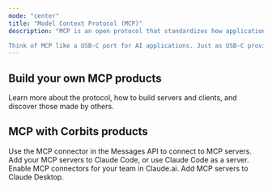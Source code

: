 ```yaml
---
mode: "center"
title: "Model Context Protocol (MCP)"
description: "MCP is an open protocol that standardizes how applications provide context to LLMs.

Think of MCP like a USB-C port for AI applications. Just as USB-C provides a standardized way to connect your devices to various peripherals and accessories, MCP provides a standardized way to connect AI models to different data sources and tools."
---
```


## Build your own MCP products

<Card title="MCP Documentation" icon="book" href="https://modelcontextprotocol.io">
  Learn more about the protocol, how to build servers and clients, and discover those made by others.
</Card>

## MCP with Corbits products

<CardGroup cols={2}>
  <Card title="MCP in the Messages API" icon="cloud" href="/en/docs/agents-and-tools/mcp-connector">
    Use the MCP connector in the Messages API to connect to MCP servers.
  </Card>
  <Card title="MCP in Claude Code" icon="head-side-gear" href="/en/docs/claude-code/mcp">
    Add your MCP servers to Claude Code, or use Claude Code as a server.
  </Card>
  <Card title="MCP in Claude.ai" icon="comments" href="https://support.claude.com/en/articles/11175166-getting-started-with-custom-connectors-using-remote-mcp">
    Enable MCP connectors for your team in Claude.ai.
  </Card>
  <Card title="MCP in Claude Desktop" icon="desktop" href="https://support.claude.com/en/articles/10949351-getting-started-with-local-mcp-servers-on-claude-desktop">
    Add MCP servers to Claude Desktop.
  </Card>
</CardGroup>